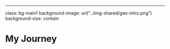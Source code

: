 ---

class: bg-main1 
background-image: url("../img-shared/geo-intro.png")
background-size: contain

# My Journey
